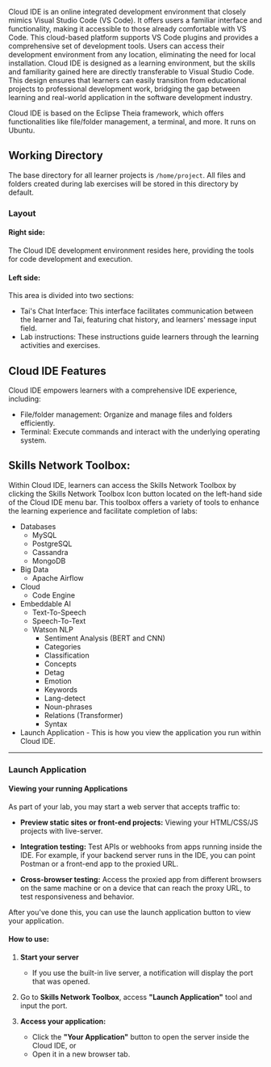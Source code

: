 Cloud IDE is an online integrated development environment that closely mimics Visual Studio Code (VS Code). It offers users a familiar interface and functionality, making it accessible to those already comfortable with VS Code. This cloud-based platform supports VS Code plugins and provides a comprehensive set of development tools. Users can access their development environment from any location, eliminating the need for local installation. Cloud IDE is designed as a learning environment, but the skills and familiarity gained here are directly transferable to Visual Studio Code. This design ensures that learners can easily transition from educational projects to professional development work, bridging the gap between learning and real-world application in the software development industry.

Cloud IDE is based on the Eclipse Theia framework, which offers functionalities like file/folder management, a terminal, and more. It runs on Ubuntu.

## Working Directory

The base directory for all learner projects is ```/home/project```. All files and folders created during lab exercises will be stored in this directory by default.

### Layout

#### Right side: 
The Cloud IDE development environment resides here, providing the tools for code development and execution.

#### Left side: 
This area is divided into two sections:
 - Tai's Chat Interface: This interface facilitates communication between the learner and Tai, featuring chat history, and learners' message input field.
 - Lab instructions: These instructions guide learners through the learning activities and exercises.

## Cloud IDE Features

Cloud IDE empowers learners with a comprehensive IDE experience, including:
 - File/folder management: Organize and manage files and folders efficiently.
 - Terminal: Execute commands and interact with the underlying operating system.

## Skills Network Toolbox:

Within Cloud IDE, learners can access the Skills Network Toolbox by clicking the Skills Network Toolbox Icon button located on the left-hand side of the Cloud IDE menu bar. This toolbox offers a variety of tools to enhance the learning experience and facilitate completion of labs:

- Databases
  - MySQL
  - PostgreSQL
  - Cassandra
  - MongoDB
- Big Data
  - Apache Airflow
- Cloud
  - Code Engine
- Embeddable AI
  - Text-To-Speech
  - Speech-To-Text
  - Watson NLP
    - Sentiment Analysis (BERT and CNN)
    - Categories
    - Classification
    - Concepts
    - Detag
    - Emotion
    - Keywords
    - Lang-detect
    - Noun-phrases
    - Relations (Transformer)
    - Syntax
- Launch Application - This is how you view the application you run within Cloud IDE. 

---

### Launch Application

#### Viewing your running Applications

As part of your lab, you may start a web server that accepts traffic to:

- **Preview static sites or front-end projects:**
  Viewing your HTML/CSS/JS projects with live-server.

- **Integration testing:**
  Test APIs or webhooks from apps running inside the IDE. For example, if your backend server runs in the IDE, you can point Postman or a front-end app to the proxied URL.

- **Cross-browser testing:**
  Access the proxied app from different browsers on the same machine or on a device that can reach the proxy URL, to test responsiveness and behavior.

After you've done this, you can use the launch application button to view your application.

#### How to use:

1. **Start your server**
   - If you use the built-in live server, a notification will display the port that was opened.

2. Go to **Skills Network Toolbox**, access **"Launch Application"** tool and input the port.

3. **Access your application:**
   - Click the **"Your Application"** button to open the server inside the Cloud IDE, or
   - Open it in a new browser tab.
